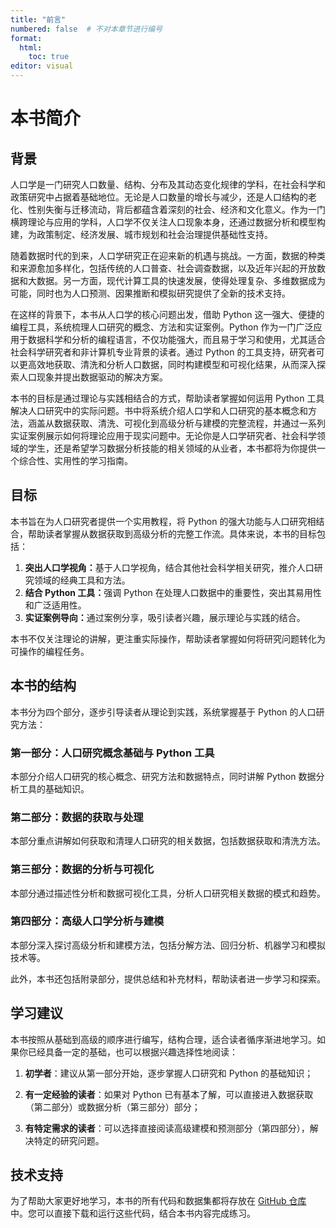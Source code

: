 ```yaml
---
title: "前言"
numbered: false  # 不对本章节进行编号
format:
  html:
    toc: true
editor: visual
---
```


# 本书简介

## 背景

人口学是一门研究人口数量、结构、分布及其动态变化规律的学科，在社会科学和政策研究中占据着基础地位。无论是人口数量的增长与减少，还是人口结构的老化、性别失衡与迁移流动，背后都蕴含着深刻的社会、经济和文化意义。作为一门横跨理论与应用的学科，人口学不仅关注人口现象本身，还通过数据分析和模型构建，为政策制定、经济发展、城市规划和社会治理提供基础性支持。

随着数据时代的到来，人口学研究正在迎来新的机遇与挑战。一方面，数据的种类和来源愈加多样化，包括传统的人口普查、社会调查数据，以及近年兴起的开放数据和大数据。另一方面，现代计算工具的快速发展，使得处理复杂、多维数据成为可能，同时也为人口预测、因果推断和模拟研究提供了全新的技术支持。

在这样的背景下，本书从人口学的核心问题出发，借助 Python 这一强大、便捷的编程工具，系统梳理人口研究的概念、方法和实证案例。Python 作为一门广泛应用于数据科学和分析的编程语言，不仅功能强大，而且易于学习和使用，尤其适合社会科学研究者和非计算机专业背景的读者。通过 Python 的工具支持，研究者可以更高效地获取、清洗和分析人口数据，同时构建模型和可视化结果，从而深入探索人口现象并提出数据驱动的解决方案。

本书的目标是通过理论与实践相结合的方式，帮助读者掌握如何运用 Python 工具解决人口研究中的实际问题。书中将系统介绍人口学和人口研究的基本概念和方法，涵盖从数据获取、清洗、可视化到高级分析与建模的完整流程，并通过一系列实证案例展示如何将理论应用于现实问题中。无论你是人口学研究者、社会科学领域的学生，还是希望学习数据分析技能的相关领域的从业者，本书都将为你提供一个综合性、实用性的学习指南。

## 目标

本书旨在为人口研究者提供一个实用教程，将 Python 的强大功能与人口研究相结合，帮助读者掌握从数据获取到高级分析的完整工作流。具体来说，本书的目标包括：

1.  **突出人口学视角：**基于人口学视角，结合其他社会科学相关研究，推介人口研究领域的经典工具和方法。
2.  **结合 Python 工具：**强调 Python 在处理人口数据中的重要性，突出其易用性和广泛适用性。
3.  **实证案例导向：**通过案例分享，吸引读者兴趣，展示理论与实践的结合。

本书不仅关注理论的讲解，更注重实际操作，帮助读者掌握如何将研究问题转化为可操作的编程任务。


## 本书的结构

本书分为四个部分，逐步引导读者从理论到实践，系统掌握基于 Python 的人口研究方法：

### **第一部分：人口研究概念基础与 Python 工具**

本部分介绍人口研究的核心概念、研究方法和数据特点，同时讲解 Python 数据分析工具的基础知识。

### **第二部分：数据的获取与处理**

本部分重点讲解如何获取和清理人口研究的相关数据，包括数据获取和清洗方法。

### **第三部分：数据的分析与可视化**

本部分通过描述性分析和数据可视化工具，分析人口研究相关数据的模式和趋势。

### **第四部分：高级人口学分析与建模**

本部分深入探讨高级分析和建模方法，包括分解方法、回归分析、机器学习和模拟技术等。

此外，本书还包括附录部分，提供总结和补充材料，帮助读者进一步学习和探索。


## 学习建议

本书按照从基础到高级的顺序进行编写，结构合理，适合读者循序渐进地学习。如果你已经具备一定的基础，也可以根据兴趣选择性地阅读：

1.  **初学者**：建议从第一部分开始，逐步掌握人口研究和 Python 的基础知识；

2.  **有一定经验的读者**：如果对 Python 已有基本了解，可以直接进入数据获取（第二部分）或数据分析（第三部分）部分；

3.  **有特定需求的读者**：可以选择直接阅读高级建模和预测部分（第四部分），解决特定的研究问题。


## 技术支持

为了帮助大家更好地学习，本书的所有代码和数据集都将存放在 [GitHub 仓库](#https://github.com/wanyingling/SocSci_Python) 中。您可以直接下载和运行这些代码，结合本书内容完成练习。



